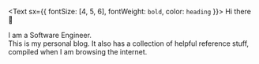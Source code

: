 <Text sx={{ fontSize: [4, 5, 6], fontWeight: `bold`, color: `heading` }}>
  Hi there 👋
</Text>

I am a Software Engineer.    
This is my personal blog. It also has a collection of helpful reference stuff, compiled when I am browsing the internet.
